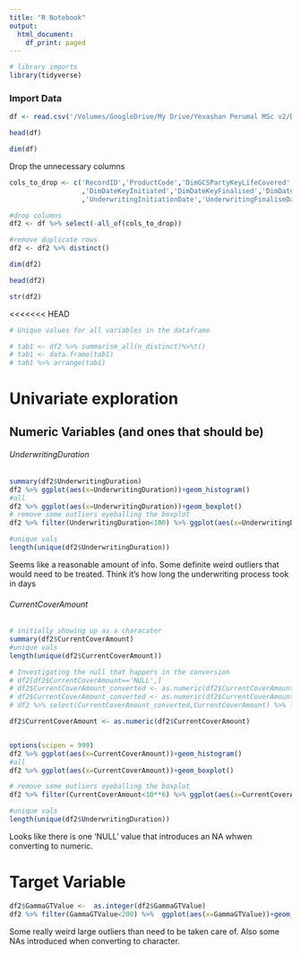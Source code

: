 ```yaml
---
title: "R Notebook"
output:
  html_document:
    df_print: paged
---
```



```r
# library imports
library(tidyverse)
```

### Import Data
```r
df <- read.csv('/Volumes/GoogleDrive/My Drive/Yevashan Perumal MSc v2/Data/data with some cdw.csv')
```

```r
head(df)
```

```r
dim(df)
```


Drop the unnecessary columns
```r
cols_to_drop <- c('RecordID','ProductCode','DimGCSPartyKeyLifeCovered'
                  ,'DimDateKeyInitiated','DimDateKeyFinalised','DimDateKeyAccepted'
                  ,'UnderwritingInitiationDate','UnderwritingFinaliseDate')

#drop columns
df2 <- df %>% select(-all_of(cols_to_drop))

#remove duplicate rows
df2 <- df2 %>% distinct()

dim(df2)
```
```r
head(df2)
```
```r
str(df2)
```
<<<<<<< HEAD


```r
# Unique values for all variables in the dataframe

# tab1 <- df2 %>% summarise_all(n_distinct)%>%t()
# tab1 <- data.frame(tab1)
# tab1 %>% arrange(tab1)
```
# Univariate exploration

## Numeric Variables (and ones that should be)

###### UnderwritingDuration
```r
summary(df2$UnderwritingDuration)
df2 %>% ggplot(aes(x=UnderwritingDuration))+geom_histogram()
#all
df2 %>% ggplot(aes(x=UnderwritingDuration))+geom_boxplot()
# remove some outliers eyeballing the boxplot
df2 %>% filter(UnderwritingDuration<100) %>% ggplot(aes(x=UnderwritingDuration))+geom_boxplot()

#unique vals
length(unique(df2$UnderwritingDuration))
```
Seems like a reasonable amount of info. Some definite weird outliers that would need to be treated.
Think it's how long the underwriting process took in days

###### CurrentCoverAmount
```r
# initially showing up as a characater
summary(df2$CurrentCoverAmount)
#unique vals
length(unique(df2$CurrentCoverAmount))

# Investigating the null that happers in the conversion
# df2[df2$CurrentCoverAmount=='NULL',]
# df2$CurrentCoverAmount_converted <- as.numeric(df2$CurrentCoverAmount)
# df2$CurrentCoverAmount_converted <- as.numeric(df2$CurrentCoverAmount)
# df2 %>% select(CurrentCoverAmount_converted,CurrentCoverAmount) %>% filter(is.na(CurrentCoverAmount_converted))

df2$CurrentCoverAmount <- as.numeric(df2$CurrentCoverAmount)


options(scipen = 999)
df2 %>% ggplot(aes(x=CurrentCoverAmount))+geom_histogram()
#all
df2 %>% ggplot(aes(x=CurrentCoverAmount))+geom_boxplot()

# remove some outliers eyeballing the boxplot
df2 %>% filter(CurrentCoverAmount<10**6) %>% ggplot(aes(x=CurrentCoverAmount))+geom_boxplot()

#unique vals
length(unique(df2$UnderwritingDuration))
```
Looks like there is one 'NULL' value that introduces an NA whwen converting to numeric.

# Target Variable
```r
df2$GammaGTValue <-  as.integer(df2$GammaGTValue)
df2 %>% filter(GammaGTValue<200) %>%  ggplot(aes(x=GammaGTValue))+geom_histogram(binwidth = 10)
```
Some really weird large outliers than need to be taken care of.
Also some NAs introduced when converting to character.

